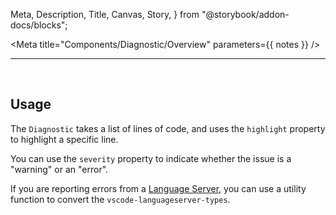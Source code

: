   Meta,
  Description,
  Title,
  Canvas,
  Story,
} from "@storybook/addon-docs/blocks";


<Meta title="Components/Diagnostic/Overview" parameters={{ notes }} />

<Title>@devtools-ds/Diagnostic</Title>

---

<ShieldRow>
  <Version
    current={version}
    url="https://github.com/intuit/devtools-ds/tree/master/components/Diagnostic/CHANGELOG.md"
  />
</ShieldRow>

<Description />

<br />

## Usage

The `Diagnostic` takes a list of lines of code, and uses the `highlight` property to highlight a specific line.

<Canvas>
  <Story id="components-diagnostic-features--basic-usage" />
</Canvas>

You can use the `severity` property to indicate whether the issue is a "warning" or an "error".

<Canvas>
  <Story id="components-diagnostic-features--error" />
</Canvas>

If you are reporting errors from a [Language Server](https://code.visualstudio.com/api/language-extensions/language-server-extension-guide),
you can use a utility function to convert the `vscode-languageserver-types`.

<Canvas>
  <Story id="components-diagnostic-features--language-server" />
</Canvas>
